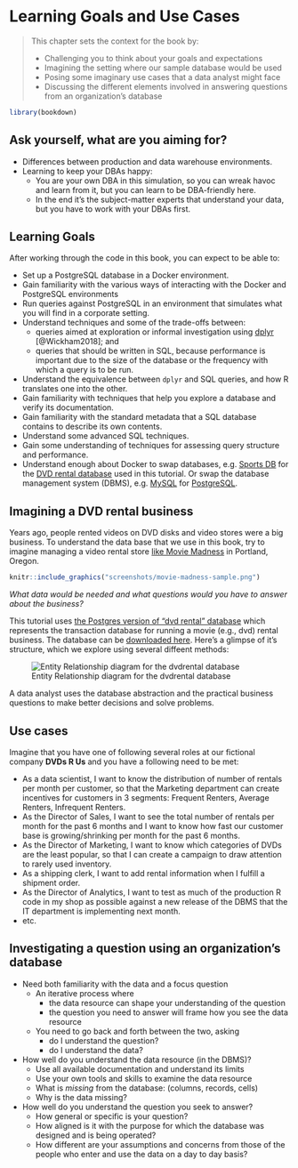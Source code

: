# Learning Goals and Use Cases {#chapter_learning-goals}

> This chapter sets the context for the book by:
> 
> * Challenging you to think about your goals and expectations
> * Imagining the setting where our sample database would be used
> * Posing some imaginary use cases that a data analyst might face
> * Discussing the different elements involved in answering questions from an organization's database


```r
library(bookdown)
```

## Ask yourself, what are you aiming for?  

* Differences between production and data warehouse environments.
* Learning to keep your DBAs happy:
  + You are your own DBA in this simulation, so you can wreak havoc and learn from it, but you can learn to be DBA-friendly here.
  + In the end it's the subject-matter experts that understand your data, but you have to work with your DBAs first.

## Learning Goals

After working through the code in this book, you can expect to be able to:

* Set up a PostgreSQL database in a Docker environment.
* Gain familiarity with the various ways of interacting with the Docker and PostgreSQL environments
* Run queries against PostgreSQL in an environment that simulates what you will find in a corporate setting.
* Understand techniques and some of the trade-offs between:
    * queries aimed at exploration or informal investigation using [dplyr](https://cran.r-project.org/package=dplyr) [@Wickham2018]; and 
    * queries that should be written in SQL, because performance is important due to the size of the database or the frequency with which a query is to be run.
* Understand the equivalence between `dplyr` and SQL queries, and how R translates one into the other.
* Gain familiarity with techniques that help you explore a database and verify its documentation.
* Gain familiarity with the standard metadata that a SQL database contains to describe its own contents.
* Understand some advanced SQL techniques.
* Gain some understanding of techniques for assessing query structure and performance.
* Understand enough about Docker to swap databases, e.g. [Sports DB](http://www.sportsdb.org/sd/samples) for the [DVD rental database](http://www.postgresqltutorial.com/postgresql-sample-database/) used in this tutorial. Or swap the database management system (DBMS), e.g. [MySQL](https://www.mysql.com/) for [PostgreSQL](https://www.postgresql.org/).

## Imagining a DVD rental business

Years ago, people rented videos on DVD disks and video stores were a big business.  To understand the data base that we use in this book, try to imagine managing a video rental store [like Movie Madness](https://en.wikipedia.org/wiki/Movie_Madness_Video) in Portland, Oregon.
```r
knitr::include_graphics("screenshots/movie-madness-sample.png")
```
*What data would be needed and what questions would you have to answer about the business?*

This tutorial uses [the Postgres version of "dvd rental" database](http://www.postgresqltutorial.com/postgresql-sample-database/) which represents the transaction database for running a movie (e.g., dvd) rental business.  The database can be  [downloaded here](http://www.postgresqltutorial.com/wp-content/uploads/2017/10/dvdrental.zip).  Here's a glimpse of it's structure, which we explore using several diffeent methods:
    
![Entity Relationship diagram for the dvdrental database](./screenshots/dvdrental-er-diagram.png)

A data analyst uses the database abstraction and the practical business questions to make better decisions and solve problems.

## Use cases 

Imagine that you have one of following several roles at our fictional company **DVDs R Us** and you have a following need to be met:

* As a data scientist, I want to know the distribution of number of rentals per month per customer, so that the Marketing department can create incentives for customers in 3 segments: Frequent Renters, Average Renters, Infrequent Renters.
* As the Director of Sales, I want to see the total number of rentals per month for the past 6 months and I want to know how fast our customer base is growing/shrinking per month for the past 6 months.
* As the Director of Marketing, I want to know which categories of DVDs are the least popular, so that I can create a campaign to draw attention to rarely used inventory.
* As a shipping clerk, I want to add rental information when I fulfill a shipment order.
* As the Director of Analytics, I want to test as much of the production R code in my shop as possible against a new release of the DBMS that the IT department is implementing next month.
* etc.

## Investigating a question using an organization's database

* Need both familiarity with the data and a focus question
  + An iterative process where 
    + the data resource can shape your understanding of the question
    + the question you need to answer will frame how you see the data resource
  + You need to go back and forth between the two, asking 
    + do I understand the question?
    + do I understand the data?

* How well do you understand the data resource (in the DBMS)?
  + Use all available documentation and understand its limits
  + Use your own tools and skills to examine the data resource
  + What is *missing* from the database: (columns, records, cells)
  + Why is the data missing?
  
* How well do you understand the question you seek to answer?
  + How general or specific is your question?
  + How aligned is it with the purpose for which the database was designed and is being operated?
  + How different are your assumptions and concerns from those of the people who enter and use the data on a day to day basis?
